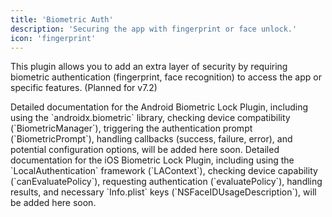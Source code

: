 ```yaml
---
title: 'Biometric Auth'
description: 'Securing the app with fingerprint or face unlock.'
icon: 'fingerprint'
---
```


This plugin allows you to add an extra layer of security by requiring biometric authentication (fingerprint, face recognition) to access the app or specific features. (Planned for v7.2)

<Tabs>
 <Tab title="Android">
    <Info>
    Detailed documentation for the Android Biometric Lock Plugin, including using the `androidx.biometric` library, checking device compatibility (`BiometricManager`), triggering the authentication prompt (`BiometricPrompt`), handling callbacks (success, failure, error), and potential configuration options, will be added here soon.
    </Info>
 </Tab>
 <Tab title="iOS">
    <Info>
    Detailed documentation for the iOS Biometric Lock Plugin, including using the `LocalAuthentication` framework (`LAContext`), checking device capability (`canEvaluatePolicy`), requesting authentication (`evaluatePolicy`), handling results, and necessary `Info.plist` keys (`NSFaceIDUsageDescription`), will be added here soon.
    </Info>
 </Tab>
</Tabs>